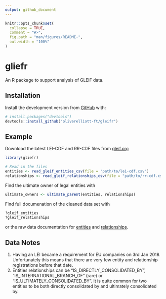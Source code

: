 ```yaml
---
output: github_document
---
```


<!-- README.md is generated from README.Rmd. Please edit that file -->

```r
knitr::opts_chunk$set(
  collapse = TRUE,
  comment = "#>",
  fig.path = "man/figures/README-",
  out.width = "100%"
)
```
# gliefr

<!-- badges: start -->
<!-- badges: end -->

An R package to support analysis of GLEIF data.

## Installation


Install the development version from [GitHub](https://github.com/) with:

``` r
# install.packages("devtools")
devtools::install_github("oliverelliott-ft/gleifr")
```
## Example

Download the latest LEI-CDF and RR-CDF files from [gleif.org](https://www.gleif.org/en/lei-data/gleif-golden-copy/download-the-golden-copy#/)

```r
library(gliefr)

# Read in the files
entities <- read_gleif_entities_csv(file = "path/to/lei-cdf.csv")
relationships <- read_gleif_relationships_csv(file = "path/to/rr-cdf.csv")

```

Find the ultimate owner of legal entities with

```r

ultimate_owners <- ultimate_parent(entities, relationships)

```

Find full documenation of the cleaned data set with
```r
?gleif_entities
?gleif_relationships

```
or the raw data documentation for [entities](https://www.gleif.org/en/about-lei/common-data-file-format/lei-cdf-format) and [relationships](https://www.gleif.org/en/about-lei/common-data-file-format/relationship-record-cdf-format).

## Data Notes

1. Having an LEI became a requirement for EU companies on 3rd Jan 2018. Unfortunately this means that there are very few entity and relationship registrations before that date.
2. Entities relationships can be "IS_DIRECTLY_CONSOLIDATED_BY", "IS_INTERNATIONAL_BRANCH_OF" (rare) or "IS_ULTIMATELY_CONSOLIDATED_BY". It is quite common for two entities to be both directly consolidated by and ultimately consolidated by. 
